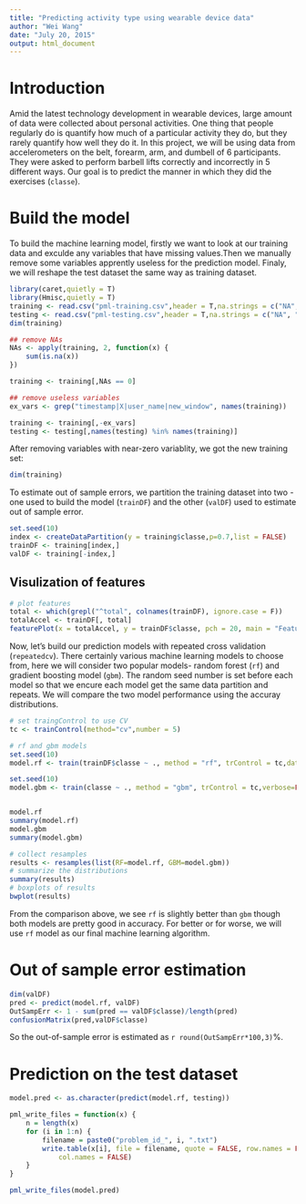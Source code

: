 ```yaml
---
title: "Predicting activity type using wearable device data"
author: "Wei Wang"
date: "July 20, 2015"
output: html_document
---
```


# Introduction

Amid the latest technology development in wearable devices, large amount of data were collected about personal activities. One thing that people regularly do is quantify how much of a particular activity they do, but they rarely quantify how well they do it. In this project, we will be using data from accelerometers on the belt, forearm, arm, and dumbell of 6 participants. They were asked to perform barbell lifts correctly and incorrectly in 5 different ways. Our goal is to predict the manner in which they did the exercises (`classe`).

# Build the model

To build the machine learning model, firstly we want to look at our training data and exculde any variables that have missing values.Then we manually remove some variables apprently useless for the prediction model. Finaly, we will reshape the test dataset the same way as training dataset.

```r
library(caret,quietly = T)
library(Hmisc,quietly = T)
training <- read.csv("pml-training.csv",header = T,na.strings = c("NA", ""))
testing <- read.csv("pml-testing.csv",header = T,na.strings = c("NA", ""))
dim(training)

## remove NAs 
NAs <- apply(training, 2, function(x) {
    sum(is.na(x))
})

training <- training[,NAs == 0]

## remove useless variables
ex_vars <- grep("timestamp|X|user_name|new_window", names(training))

training <- training[,-ex_vars]
testing <- testing[,names(testing) %in% names(training)]
```

After removing variables with near-zero variablity, we got the new training set:
```r
dim(training)
```

To estimate out of sample errors, we partition the training dataset into two - one used to build the model (`trainDF`) and the other (`valDF`) used to estimate out of sample error.

```r
set.seed(10)
index <- createDataPartition(y = training$classe,p=0.7,list = FALSE)
trainDF <- training[index,]
valDF <- training[-index,]
```

## Visulization of features
```r
# plot features
total <- which(grepl("^total", colnames(trainDF), ignore.case = F))
totalAccel <- trainDF[, total]
featurePlot(x = totalAccel, y = trainDF$classe, pch = 20, main = "Feature plot", plot = "pairs")
```


Now, let's build our prediction models with repeated cross validation (`repeatedcv`). There certainly various machine learning models to choose from, here we will consider two popular models- random forest (`rf`) and gradient boosting model (`gbm`). The random seed number is set before each model so that we encure each model get the same data partition and repeats. We will compare the two model performance using the accuray distributions.

```r
# set traingControl to use CV
tc <- trainControl(method="cv",number = 5)

# rf and gbm models
set.seed(10)
model.rf <- train(trainDF$classe ~ ., method = "rf", trControl = tc,data=trainDF)

set.seed(10)
model.gbm <- train(classe ~ ., method = "gbm", trControl = tc,verbose=FALSE,data=trainDF)


model.rf
summary(model.rf)
model.gbm
summary(model.gbm)

# collect resamples
results <- resamples(list(RF=model.rf, GBM=model.gbm))
# summarize the distributions
summary(results)
# boxplots of results
bwplot(results)
```

From the comparison above, we see `rf` is slightly better than `gbm` though both models are pretty good in accuracy. For better or for worse, we will use `rf` model as our final machine learning algorithm.

# Out of sample error estimation

```r
dim(valDF)
pred <- predict(model.rf, valDF)
OutSampErr <- 1 - sum(pred == valDF$classe)/length(pred)
confusionMatrix(pred,valDF$classe)
```

So the out-of-sample error is estimated as `r round(OutSampErr*100,3)`\%.  

# Prediction on the test dataset
```r
model.pred <- as.character(predict(model.rf, testing))

pml_write_files = function(x) {
    n = length(x)
    for (i in 1:n) {
        filename = paste0("problem_id_", i, ".txt")
        write.table(x[i], file = filename, quote = FALSE, row.names = FALSE, 
            col.names = FALSE)
    }
}

pml_write_files(model.pred)
```